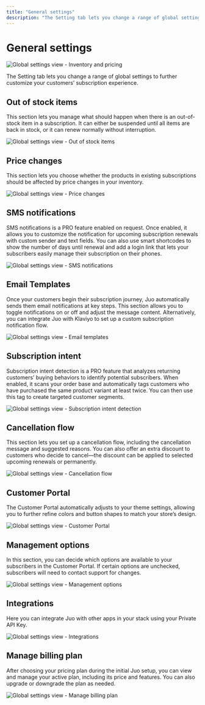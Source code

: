 ```yaml
---
title: "General settings"
description: "The Setting tab lets you change a range of global settings to further customize your customers’ subscription experience."
---
```


# General settings

![Global settings view - Inventory and pricing](https://cdn.juo.io/content-uploads/global_settings_5ce4cb9b42.png)

The Setting tab lets you change a range of global settings to further customize your customers’ subscription experience.

## Out of stock items

This section lets you manage what should happen when there is an out-of-stock item in a subscription. It can either be suspended until all items are back in stock, or it can renew normally without interruption.

![Global settings view - Out of stock items](https://cdn.juo.io/content-uploads/settings_out_of_stock_6ee659eed4.png)

## Price changes

This section lets you choose whether the products in existing subscriptions should be affected by price changes in your inventory.

![Global settings view - Price changes](https://cdn.juo.io/content-uploads/settings_price_changes_ab43431639.png)

## SMS notifications

SMS notifications is a PRO feature enabled on request. Once enabled, it allows you to customize the notification for upcoming subscription renewals with custom sender and text fields. You can also use smart shortcodes to show the number of days until renewal and add a login link that lets your subscribers easily manage their subscription on their phones.

![Global settings view - SMS notifications](https://cdn.juo.io/content-uploads/settings_SMS_notifications_cc281408ed.png)

## Email Templates

Once your customers begin their subscription journey, Juo automatically sends them email notifications at key steps. This section allows you to toggle notifications on or off and adjust the message content. Alternatively, you can integrate Juo with Klaviyo to set up a custom subscription notification flow.

![Global settings view - Email templates](https://cdn.juo.io/content-uploads/settings_email_templates_375672b6eb.png)

## Subscription intent

Subscription intent detection is a PRO feature that analyzes returning customers’ buying behaviors to identify potential subscribers. When enabled, it scans your order base and automatically tags customers who have purchased the same product variant at least twice. You can then use this tag to create targeted customer segments.

![Global settings view - Subscription intent detection](https://cdn.juo.io/content-uploads/settings_subscription_intent_e7ddcf650d.png)

## Cancellation flow

This section lets you set up a cancellation flow, including the cancellation message and suggested reasons. You can also offer an extra discount to customers who decide to cancel—the discount can be applied to selected upcoming renewals or permanently.

![Global settings view - Cancellation flow](https://cdn.juo.io/content-uploads/settings_cancellation_flow_7666876ec5.png)

## Customer Portal

The Customer Portal automatically adjusts to your theme settings, allowing you to further refine colors and button shapes to match your store’s design.

![Global settings view - Customer Portal](https://cdn.juo.io/content-uploads/settings_customer_portal_ced3f24362.png)

## Management options

In this section, you can decide which options are available to your subscribers in the Customer Portal. If certain options are unchecked, subscribers will need to contact support for changes.

![Global settings view - Management options](https://cdn.juo.io/content-uploads/settings_management_options_671659741b.png)

## Integrations

Here you can integrate Juo with other apps in your stack using your Private API Key.

![Global settings view - Integrations](https://cdn.juo.io/content-uploads/settings_integrations_5dd9770d91.png)

## Manage billing plan

After choosing your pricing plan during the initial Juo setup, you can view and manage your active plan, including its price and features. You can also upgrade or downgrade the plan as needed.

![Global settings view - Manage billing plan](https://cdn.juo.io/content-uploads/settings_manage_billing_plan_0bf08ee3eb.png)
